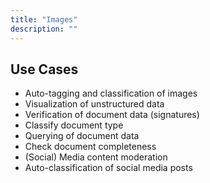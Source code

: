 ```yaml
---
title: "Images"
description: ""
---
```


## Use Cases

- Auto-tagging and classification of images
- Visualization of unstructured data
- Verification of document data (signatures)
- Classify document type
- Querying of document data
- Check document completeness
- (Social) Media content moderation
- Auto-classification of social media posts
